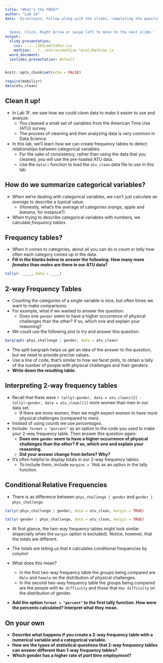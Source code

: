 ```yaml
---
title: "What's the FREQ?"
author: "Lab 1G"
date: 'Directions: Follow along with the slides, completing the questions in <font color=#25679E><b>blue</b></font> on your computer, and answering the questions in **red** in your journal.  
  
  
  Space, Click, Right Arrow or swipe left to move to the next slide.'
output:
  slidy_presentation:
    css: ../../IDSLabCSSRev.css
    mathjax: ../../extras/mathjax-local/MathJax.js
  word_document:
  ioslides_presentation: default
---
```


```r
knitr::opts_chunk$set(echo = FALSE)
```

```r
require(mobilizr)
data(atu_clean)
```

## Clean it up!

- In Lab 1F, we saw how we could _clean_ data to make it easier to use and analyze.
    - You cleaned a small set of variables from the American Time Use (ATU) survey.
    - The process of cleaning and then analyzing data is _very_ common in Data Science.
- In this lab, we'll learn how we can create frequency tables to detect relationships between categorical variables.
    - For the sake of consistency, rather than using the data that you cleaned, you will use the pre-loaded ATU data.
    - Use the `data()` function to load the `atu_clean` data file to use in this lab.



## How do we summarize categorical variables?

- When we're dealing with categorical variables, we can't just calculate an _average_ to describe a _typical_ value.
    - (Honestly, what's the average of categories _orange_, _apple_ and _banana_, for instance?)
- When trying to describe categorical variables with numbers, we calculate _frequency tables_.


## Frequency tables?

- When it comes to categories, about all you can do is _count_ or _tally_ how often each category comes up in the data.
- **Fill in the blanks below to answer the following: How many more _females_ than _males_ are there in our ATU data?**
```r
tally(~ ____, data = ____)
```


## 2-way Frequency Tables

- Counting the categories of a single variable is nice, but often times we want to make comparisons.
- For example, what if we wanted to answer the question:
  - Does one `gender` seem to have a higher occurrence of physical challenges than the other? If so, which one and explain your reasoning?
  
- We could use the following plot to try and answer this question:
  
```r
bargraph(~phys_challenge | gender, data = atu_clean)
```

- The split bargraph helps us get an idea of the answer to the question, but we need to provide precise values.
- <span class="blue">Use a line of code, that's similar to how we facet plots, to obtain a tally of the number of people with physical challenges and their genders.</span>
- **Write down the resulting table.**



## Interpreting 2-way frequency tables

- Recall that  there were `r tally(~gender, data = atu_clean)[2] - tally(~gender, data = atu_clean)[1]` more women than men in our data set.
    - If there are more women, then we might expect women to have more physical challenges (compared to men).
- Instead of using _counts_ we use _percentages_.
- Include: `format = "percent"` as an option to the code you used to make your 2-way frequency table. Then answer this question again: 
    - **Does one `gender` seem to have a higher occurrence of physical challenges than the other? If so, which one and explain your reasoning.**
    - **Did your answer change from before? Why?**

- It's often helpful to display totals in our 2-way frequency tables.
    - To include them, include `margins = TRUE` as an option in the tally function.
    
## Conditional Relative Frequencies

- There is as difference between `phys_challenge | gender` and `gender | phys_challenge`. 

```r
tally(~phys_challenge | gender, data = atu_clean, margin = TRUE)
```

```r
tally(~gender | phys_challenge, data = atu_clean, margin = TRUE)
```
- At first glance, the two-way frequency tables might look similar (especially when the `margin` option is excluded). Notice, however, that the totals are different.
- The totals are telling us that `R` calculates conditional frequencies by column!

- What does this mean?
  - In the first two-way frequency table the groups being compared are `Male` and `Female` on the distribution of physical challenges.
  - In the second two-way frequency table the groups being compared are the people with `No difficulty` and those that `Has difficulty` on the distribution of gender.
- **Add the option `format = "percent"` to the first tally function. How were the percents calculated? Interpret what they mean.**

## On your own

- **Describe what happens if you create a 2-way frequency table with a numerical variable and a categorical variable.**
- **How are the types of statistical questions that 2-way frequency tables can answer different than 1-way frequency tables?**
- **Which gender has a higher rate of _part time employment_?**

